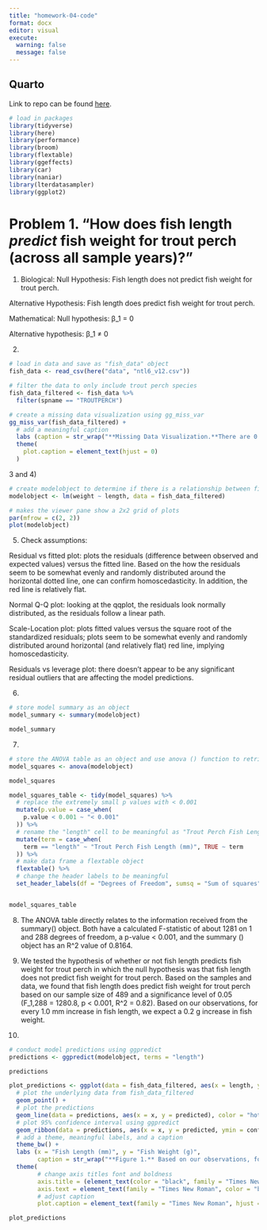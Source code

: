 ```yaml
---
title: "homework-04-code"
format: docx
editor: visual
execute: 
  warning: false
  message: false
---
```


## Quarto

Link to repo can be found [here](https://github.com/bianca-berron/ENVS-193DS_homework-04_berron-bianca). 

```r
# load in packages
library(tidyverse)
library(here)
library(performance)
library(broom)
library(flextable)
library(ggeffects)
library(car)
library(naniar)
library(lterdatasampler)
library(ggplot2)
```

# Problem 1. "How does fish length _predict_ fish weight for trout perch (across all sample years)?"

1) 
Biological:
Null Hypothesis: Fish length does not predict fish weight for trout perch.

Alternative Hypothesis: Fish length does predict fish weight for trout perch. 

Mathematical:
Null hypothesis: β_1 = 0

Alternative hypothesis: β_1 ≠ 0

2) 

```r
# load in data and save as "fish_data" object
fish_data <- read_csv(here("data", "ntl6_v12.csv"))
```

```r
# filter the data to only include trout perch species
fish_data_filtered <- fish_data %>% 
  filter(spname == "TROUTPERCH")
```

```r
# create a missing data visualization using gg_miss_var
gg_miss_var(fish_data_filtered) +
  # add a meaningful caption 
  labs (caption = str_wrap("**Missing Data Visualization.**There are 0 missing data on fish length, however there are 200 missing data on fish weight which does affect our hypothesis in how fish length predicts fish weight.")) +
  theme(
    plot.caption = element_text(hjust = 0)
  )
```


3 and 4)
```r
# create modelobject to determine if there is a relationship between fish length and weight
modelobject <- lm(weight ~ length, data = fish_data_filtered) 

# makes the viewer pane show a 2x2 grid of plots
par(mfrow = c(2, 2))
plot(modelobject)

```

5)
Check assumptions:

Residual vs fitted plot: plots the residuals (difference between observed and expected values) versus the fitted line. Based on the how the residuals seem to be somewhat evenly and randomly distributed around the horizontal dotted line, one can confirm homoscedasticity. In addition, the red line is relatively flat. 

Normal Q-Q plot: looking at the qqplot, the residuals look normally distributed, as the residuals follow a linear path. 

Scale-Location plot: plots fitted values versus the square root of the standardized residuals; plots seem to be somewhat evenly and randomly distributed around horizontal (and relatively flat) red line, implying homoscedasticity. 

Residuals vs leverage plot: there doesn't appear to be any significant residual outliers that are affecting the model predictions. 

6)
```r
# store model summary as an object
model_summary <- summary(modelobject)

model_summary
```

7)
```r
# store the ANOVA table as an object and use anova () function to retrieve variance table analysis for model
model_squares <- anova(modelobject)

model_squares
```

```r
model_squares_table <- tidy(model_squares) %>% 
  # replace the extremely small p values with < 0.001
  mutate(p.value = case_when(
    p.value < 0.001 ~ "< 0.001"
  )) %>% 
  # rename the "length" cell to be meaningful as "Trout Perch Fish Length (mm)" 
  mutate(term = case_when(
    term == "length" ~ "Trout Perch Fish Length (mm)", TRUE ~ term
  )) %>% 
  # make data frame a flextable object
  flextable() %>% 
  # change the header labels to be meaningful 
  set_header_labels(df = "Degrees of Freedom", sumsq = "Sum of squares", meansq = "Mean squares", statistic = "F-statistic", p.value = "p-value")


model_squares_table
```

8) 
The ANOVA table directly relates to the information received from the summary() object. Both have a calculated F-statistic of about 1281 on 1 and 288 degrees of freedom, a p-value < 0.001, and the summary () object has an R^2 value of 0.8164. 

9)
We tested the hypothesis of whether or not fish length predicts fish weight for trout perch in which the null hypothesis was that fish length does not predict fish weight for trout perch. Based on the samples and data, we found that fish length does predict fish weight for trout perch based on our sample size of 489 and a significance level of 0.05 (F_1,288 = 1280.8, p < 0.001, R^2 = 0.82). Based on our observations, for every 1.0 mm increase in fish length, we expect a 0.2 g increase in fish weight.  

10)
```r
# conduct model predictions using ggpredict
predictions <- ggpredict(modelobject, terms = "length")

predictions
```

```r
plot_predictions <- ggplot(data = fish_data_filtered, aes(x = length, y = weight)) +
  # plot the underlying data from fish_data_filtered
  geom_point() +
  # plot the predictions
  geom_line(data = predictions, aes(x = x, y = predicted), color = "hotpink", linewidth = 1) +
  # plot 95% confidence interval using ggpredict
  geom_ribbon(data = predictions, aes(x = x, y = predicted, ymin = conf.low, ymax = conf.high), alpha = 0.2) +
  # add a theme, meaningful labels, and a caption
  theme_bw() +
  labs (x = "Fish Length (mm)", y = "Fish Weight (g)", 
        caption = str_wrap("**Figure 1.** Based on our observations, for every 1.0 mm increase in fish length, we expect a 0.2 g increase in fish weight. Pink line represents predicted fish weight based on fish length while black points represent the observed fish weights. The shaded gray area around red line represents the confidence level of the predicted values.")) +
  theme(
        # change axis titles font and boldness
        axis.title = (element_text(color = "black", family = "Times New Roman", face = "bold")),
        axis.text = element_text(family = "Times New Roman", color = "black"),
        # adjust caption
        plot.caption = element_text(family = "Times New Roman", hjust = 0))

plot_predictions
```

